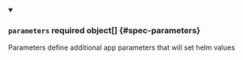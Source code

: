 


<details className="config-field" data-expandable="true" open>
<summary>

### `parameters` <span className="config-field-required" data-required="false">required</span> <span className="config-field-type">object[]</span> <span className="config-field-default"></span> <span className="config-field-enum"></span> {#spec-parameters}

Parameters define additional app parameters that will set helm values

</summary>

<PartialParametersreference />


</details>

